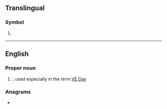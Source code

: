 {{also|Appendix:Variations of "ve"}}
==Translingual==
{{wikipedia}}

===Symbol===
{{mul-symbol}}

# {{ISO 3166|1|2|Venezuela}}
#: {{syn|mul|VEN|qq1={{w|ISO 3166-1 alpha-3|alpha-3}}}}

----

==English==

===Proper noun===
{{en-proper noun}}

# {{init of|en|[[victory|Victory]] in [[Europe]]|nodot=1}}; used especially in the term [[VE Day]]

===Anagrams===
* {{anagrams|en|a=ev|E.V.|EV|Ev|eV|μeV}}